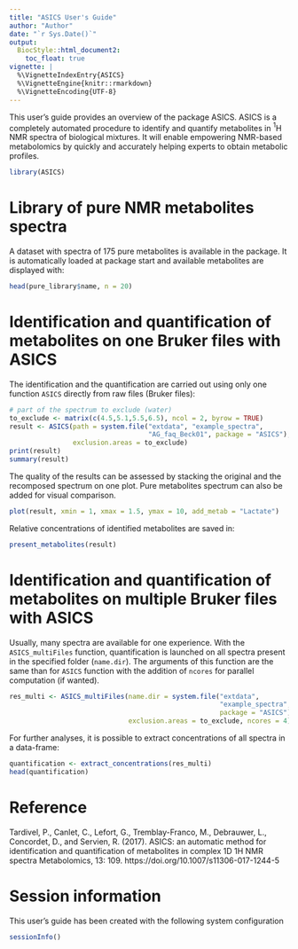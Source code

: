 ```yaml
---
title: "ASICS User's Guide"
author: "Author"
date: "`r Sys.Date()`"
output:
  BiocStyle::html_document2:
    toc_float: true
vignette: |
  %\VignetteIndexEntry{ASICS}
  %\VignetteEngine{knitr::rmarkdown}
  %\VignetteEncoding{UTF-8}
---
```



This user's guide provides an overview of the package ASICS. ASICS is a 
completely automated procedure to identify and quantify metabolites in $^1$H 
NMR spectra of biological mixtures. It will enable empowering NMR-based 
metabolomics by quickly and accurately helping experts to obtain metabolic 
profiles.

```r
library(ASICS)
```

# Library of pure NMR metabolites spectra

A dataset with spectra of 175 pure metabolites is available in the package. It
is automatically loaded at package start and available metabolites are displayed
with:
```r
head(pure_library$name, n = 20)
```

# Identification and quantification of metabolites on one Bruker files with ASICS

The identification and the quantification are carried out using only one 
function `ASICS` directly from raw files (Bruker files):
```r
# part of the spectrum to exclude (water)
to_exclude <- matrix(c(4.5,5.1,5.5,6.5), ncol = 2, byrow = TRUE)
result <- ASICS(path = system.file("extdata", "example_spectra",
                                   "AG_faq_Beck01", package = "ASICS"),
                exclusion.areas = to_exclude)
print(result)
summary(result)
```

The quality of the results can be assessed by stacking the original and 
the recomposed spectrum on one plot. Pure metabolites spectrum can also be 
added for visual comparison.
```r
plot(result, xmin = 1, xmax = 1.5, ymax = 10, add_metab = "Lactate")
```

Relative concentrations of identified metabolites are saved in:
```r
present_metabolites(result)
```

# Identification and quantification of metabolites on multiple Bruker files with ASICS

Usually, many spectra are available for one experience. With the 
`ASICS_multiFiles` function, quantification is launched on all spectra 
present in the specified folder (`name.dir`). The arguments of this function are the 
same than for `ASICS` function with the addition of `ncores` for  parallel 
computation (if wanted).
                                                                                                         
```r
res_multi <- ASICS_multiFiles(name.dir = system.file("extdata",
                                                     "example_spectra",
                                                     package = "ASICS"),
                              exclusion.areas = to_exclude, ncores = 4)
```

For further analyses, it is possible to extract concentrations of all spectra in
a data-frame:
```r
quantification <- extract_concentrations(res_multi)
head(quantification)
```


# Reference 

Tardivel, P., Canlet, C., Lefort, G., Tremblay-Franco, M., Debrauwer, L., 
Concordet, D., and Servien, R. (2017). ASICS: an automatic method for 
identification and quantification of metabolites in complex 1D 1H NMR spectra 
Metabolomics, 13: 109. https://doi.org/10.1007/s11306-017-1244-5


# Session information

This user's guide has been created with the following system configuration
```r
sessionInfo()
```


